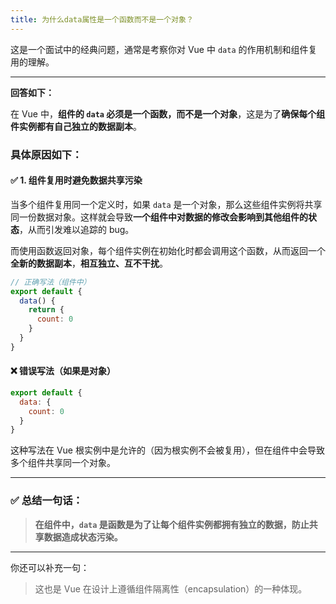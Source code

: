 ```yaml
---
title: 为什么data属性是一个函数而不是一个对象？
---
```


这是一个面试中的经典问题，通常是考察你对 Vue 中 `data` 的作用机制和组件复用的理解。

---

**回答如下：**

在 Vue 中，**组件的 `data` 必须是一个函数，而不是一个对象**，这是为了**确保每个组件实例都有自己独立的数据副本**。

### 具体原因如下：

#### ✅ 1. **组件复用时避免数据共享污染**

当多个组件复用同一个定义时，如果 `data` 是一个对象，那么这些组件实例将共享同一份数据对象。这样就会导致**一个组件中对数据的修改会影响到其他组件的状态**，从而引发难以追踪的 bug。

而使用函数返回对象，每个组件实例在初始化时都会调用这个函数，从而返回一个**全新的数据副本**，**相互独立、互不干扰**。

```js
// 正确写法（组件中）
export default {
  data() {
    return {
      count: 0
    }
  }
}
```

#### ❌ 错误写法（如果是对象）

```js
export default {
  data: {
    count: 0
  }
}
```

这种写法在 Vue 根实例中是允许的（因为根实例不会被复用），但在组件中会导致多个组件共享同一个对象。

---

### ✅ 总结一句话：

> **在组件中，`data` 是函数是为了让每个组件实例都拥有独立的数据，防止共享数据造成状态污染。**

---

你还可以补充一句：

> 这也是 Vue 在设计上遵循组件隔离性（encapsulation）的一种体现。
